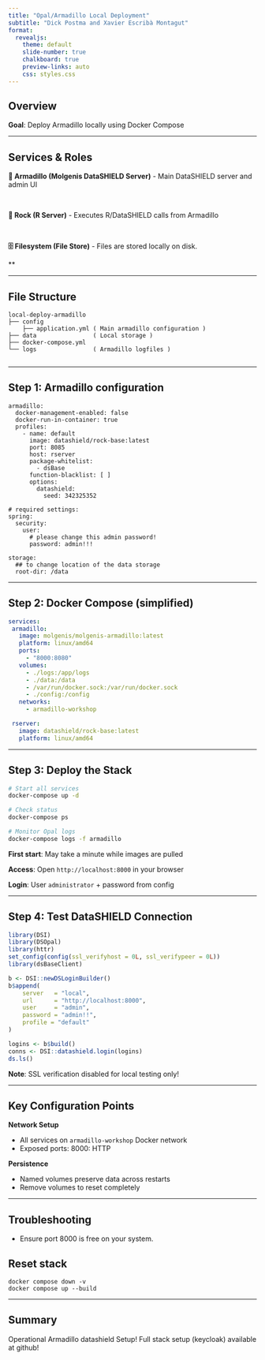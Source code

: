 ```yaml
---
title: "Opal/Armadillo Local Deployment"
subtitle: "Dick Postma and Xavier Escribà Montagut"
format: 
  revealjs:
    theme: default
    slide-number: true
    chalkboard: true
    preview-links: auto
    css: styles.css
---
```


## Overview

**Goal**: Deploy Armadillo locally using Docker Compose

---

## Services & Roles
**🏢 Armadillo (Molgenis DataSHIELD Server)**
- Main DataSHIELD server and admin UI

<br>

**🔧 Rock (R Server)**
- Executes R/DataSHIELD calls from Armadillo 

<br>

**🗄️ Filesystem (File Store)**
- Files are stored locally on disk.  

**

---

## File Structure

```
local-deploy-armadillo
├── config
    ├── application.yml ( Main armadillo configuration )
├── data                ( Local storage )
├── docker-compose.yml
└── logs                ( Armadillo logfiles )


```
---

## Step 1: Armadillo configuration 

```
armadillo:
  docker-management-enabled: false
  docker-run-in-container: true
  profiles:
    - name: default
      image: datashield/rock-base:latest
      port: 8085
      host: rserver
      package-whitelist:
        - dsBase
      function-blacklist: [ ]
      options:
        datashield:
          seed: 342325352

# required settings:
spring:
  security:
    user:
      # please change this admin password!
      password: admin!!!

storage:
  ## to change location of the data storage
  root-dir: /data

```

---

## Step 2: Docker Compose (simplified)

```yaml
services:
 armadillo:
   image: molgenis/molgenis-armadillo:latest
   platform: linux/amd64
   ports:
     - "8000:8080"
   volumes:
     - ./logs:/app/logs
     - ./data:/data
     - /var/run/docker.sock:/var/run/docker.sock
     - ./config:/config
   networks:
     - armadillo-workshop

 rserver:
   image: datashield/rock-base:latest
   platform: linux/amd64

```

---

## Step 3: Deploy the Stack

```bash
# Start all services
docker-compose up -d

# Check status
docker-compose ps

# Monitor Opal logs
docker-compose logs -f armadillo 
```

**First start**: May take a minute while images are pulled

**Access**: Open `http://localhost:8000` in your browser

**Login**: User `administrator` + password from config 

---

## Step 4: Test DataSHIELD Connection

```r
library(DSI)
library(DSOpal)
library(httr)
set_config(config(ssl_verifyhost = 0L, ssl_verifypeer = 0L))
library(dsBaseClient)

b <- DSI::newDSLoginBuilder()
b$append(
    server   = "local",
    url      = "http://localhost:8000",
    user     = "admin",
    password = "admin!!",
    profile = "default"
)

logins <- b$build()
conns <- DSI::datashield.login(logins)
ds.ls()
```

**Note**: SSL verification disabled for local testing only!

---

## Key Configuration Points

**Network Setup**

- All services on `armadillo-workshop` Docker network
- Exposed ports: 8000: HTTP 

**Persistence**

- Named volumes preserve data across restarts
- Remove volumes to reset completely

---

## Troubleshooting

- Ensure port 8000 is free on your system.

## Reset stack

```
docker compose down -v 
docker compose up --build

```




---

## Summary

Operational Armadillo datashield Setup!
Full stack setup (keycloak) available at github! 

